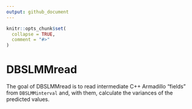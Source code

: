 ```yaml
---
output: github_document
---
```


<!-- README.md is generated from README.Rmd. Please edit that file -->

```r
knitr::opts_chunk$set(
  collapse = TRUE,
  comment = "#>"
)
```

# DBSLMMread

<!-- badges: start -->
<!-- badges: end -->

The goal of DBSLMMread is to read intermediate C++ Armadillo "fields" from 
`DBSLMMinterval` and, with them, calculate the variances of the predicted 
values. 

